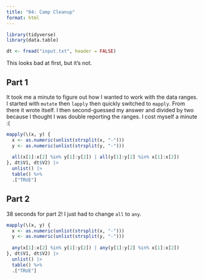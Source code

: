 ```yaml
---
title: "04: Camp Cleanup"
format: html
---
```


```r
library(tidyverse)
library(data.table)
```

```r
dt <- fread("input.txt", header = FALSE)
```

This looks bad at first, but it's not.

## Part 1

It took me a minute to figure out how I wanted to work with the data ranges. I started with `mutate` then `lapply` then quickly switched to `mapply`. From there it wrote itself. I then second-guessed my answer and divided by two because I thought I was double reporting the ranges. I cost myself a minute :(

```r
mapply(\(x, y) {
  x <- as.numeric(unlist(strsplit(x, "-")))
  y <- as.numeric(unlist(strsplit(y, "-")))
  
  all(x[1]:x[2] %in% y[1]:y[2]) | all(y[1]:y[2] %in% x[1]:x[2])
}, dt$V1, dt$V2) |>
  unlist() |>
  table() %>%
  .["TRUE"]
```

## Part 2

38 seconds for part 2! I just had to change `all` to `any`.

```r
mapply(\(x, y) {
  x <- as.numeric(unlist(strsplit(x, "-")))
  y <- as.numeric(unlist(strsplit(y, "-")))
  
  any(x[1]:x[2] %in% y[1]:y[2]) | any(y[1]:y[2] %in% x[1]:x[2])
}, dt$V1, dt$V2) |>
  unlist() |>
  table() %>%
  .["TRUE"]
```

